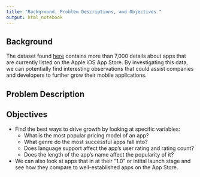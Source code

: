 ```yaml
---
title: "Background, Problem Descriptions, and Objectives "
output: html_notebook
---
```


## Background

The dataset found <a href="https://www.kaggle.com/ramamet4/app-store-apple-data-set-10k-apps/downloads/app-store-apple-data-set-10k-apps.zip/7">here</a> contains more than 7,000 details about apps that are currently listed on the Apple iOS App Store. By investigating this data, we can potentially find interesting observations that could assist companies and developers to further grow their mobile applications.


## Problem Description




## Objectives

- Find the best ways to drive growth by looking at specific variables:
  - What is the most popular pricing model of an app?
  - What genre do the most successful apps fall into?
  - Does language support affect the app's user rating and rating count?
  - Does the length of the app's name affect the popularity of it?
  
- We can also look at apps that in at their "1.0" or intital launch stage and see how they compare to well-established apps on the App Store.